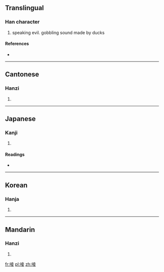 ==Translingual==

===Han character===
{{Han char|rn=30|rad=口|as=08|sn=11|four=6004<sub>4</sub>|canj=口卜廿女 (RYTV)}}

# speaking evil. gobbling sound made by ducks

====References====
* {{Han ref|kx=0194.090|dkj=03780|dj=0414.150|hdz=10645.080|uh=553C|ud=21820|bh=D473|bd=54387}}

----

==Cantonese==

===Hanzi===
{{yue-hanzi|jyut=|y=chip3, jaap3 saap3}}

# {{defn|Cantonese|sort=口08}}

----

==Japanese==

===Kanji===
{{ja-kanji|grade=|rs=口08}}

# {{defn|Japanese|sort=口08}}

====Readings====
* {{ja-readings|on=[[そう]] (sō), [[しょう]] (shō)|kun=[[くらう]] (kurau), [[すする]] (susuru), [[ついばむ]] (tsuibamu), [[ふむ]] (fumu)}}

----

==Korean==

===Hanja===
{{ko-hanja|hangeul=삽|rv=sap|mr=sap}}

# {{defn|Korean|sort=口08}}

----

==Mandarin==

===Hanzi===
{{cmn-hanzi|pin=[[shà]] ([[sha4]])|wg=sha<sup>4</sup>}}

# {{defn|Mandarin|sort=口08}}

[[fr:唼]]
[[pl:唼]]
[[zh:唼]]